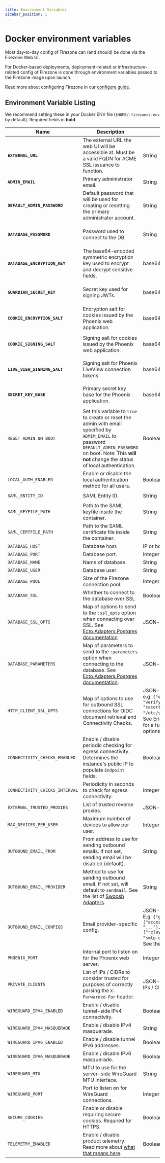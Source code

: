 ```yaml
---
title: Environment Variables
sidebar_position: 1
---
```


# Docker environment variables

Most day-to-day config of Firezone can (and should) be done via the
Firezone Web UI.

For Docker-based deployments, deployment-related or infrastructure-related
config of Firezone is done through environment variables passed to the
Firezone image upon launch.

Read more about configuring Firezone in our [configure guide](/deploy/configure).

## Environment Variable Listing

We recommend setting these in your Docker ENV file (`$HOME/.firezone/.env` by
default). Required fields in **bold**.

| Name                           | Description                                                                                                                                                                                                           | Format                                                                                                                                                                                                                 | Default                                                                          |
| ------------------------------ | --------------------------------------------------------------------------------------------------------------------------------------------------------------------------------------------------------------------- | --------------------------------------------------------------------------------------------------------------------------------------------------------------------------                                             | -------------------------------------------------------------------------------- |
| **`EXTERNAL_URL`**             | The external URL the web UI will be accessible at. Must be a valid FQDN for ACME SSL issuance to function.                                                                                                            | String                                                                                                                                                                                                                 |                                                                                  |
| **`ADMIN_EMAIL`**              | Primary administrator email.                                                                                                                                                                                          | String                                                                                                                                                                                                                 |                                                                                  |
| **`DEFAULT_ADMIN_PASSWORD`**   | Default password that will be used for creating or resetting the primary administrator account.                                                                                                                       | String                                                                                                                                                                                                                 | Randomly generated upon install with `docker run firezone/firezone bin/gen-env`. |
| **`DATABASE_PASSWORD`**        | Password used to connect to the DB.                                                                                                                                                                                   | String                                                                                                                                                                                                                 | Randomly generated upon install with `docker run firezone/firezone bin/gen-env`. |
| **`DATABASE_ENCRYPTION_KEY`**  | The base64-encoded symmetric encryption key used to encrypt and decrypt sensitive fields.                                                                                                                             | base64-encoded String                                                                                                                                                                                                  | Randomly generated upon install with `docker run firezone/firezone bin/gen-env`. |
| **`GUARDIAN_SECRET_KEY`**      | Secret key used for signing JWTs.                                                                                                                                                                                     | base64-encoded String                                                                                                                                                                                                  | Randomly generated upon install with `docker run firezone/firezone bin/gen-env`. |
| **`COOKIE_ENCRYPTION_SALT`**   | Encryption salt for cookies issued by the Phoenix web application.                                                                                                                                                    | base64-encoded String                                                                                                                                                                                                  | Randomly generated upon install with `docker run firezone/firezone bin/gen-env`. |
| **`COOKIE_SIGNING_SALT`**      | Signing salt for cookies issued by the Phoenix web application.                                                                                                                                                       | base64-encoded String                                                                                                                                                                                                  | Randomly generated upon install with `docker run firezone/firezone bin/gen-env`. |
| **`LIVE_VIEW_SIGNING_SALT`**   | Signing salt for Phoenix LiveView connection tokens.                                                                                                                                                                  | base64-encoded String                                                                                                                                                                                                  | Randomly generated upon install with `docker run firezone/firezone bin/gen-env`. |
| **`SECRET_KEY_BASE`**          | Primary secret key base for the Phoenix application.                                                                                                                                                                  | base64-encoded String                                                                                                                                                                                                  | Randomly generated upon install with `docker run firezone/firezone bin/gen-env`. |
| `RESET_ADMIN_ON_BOOT`          | Set this variable to `true` to create or reset the admin with email specified by `ADMIM_EMAIL` to password `DEFAULT_ADMIN_PASSWORD` on boot. Note: This **will not** change the status of local authentication.       | Boolean                                                                                                                                                                                                                |                                                                                  |
| `LOCAL_AUTH_ENABLED`           | Enable or disable the local authentication method for all users.                                                                                                                                                      | Boolean                                                                                                                                                                                                                | `true`                                                                           |
| `SAML_ENTITY_ID`               | SAML Entity ID.                                                                                                                                                                                                       | String                                                                                                                                                                                                                 | `urn:firezone.dev:firezone-app`                                                  |
| `SAML_KEYFILE_PATH`            | Path to the SAML keyfile inside the container.                                                                                                                                                                        | String                                                                                                                                                                                                                 | `/var/firezone/saml.key`                                                         |
| `SAML_CERTFILE_PATH`           | Path to the SAML certificate file inside the container.                                                                                                                                                               | String                                                                                                                                                                                                                 | `/var/firezone/saml.crt`                                                         |
| `DATABASE_HOST`                | Database host.                                                                                                                                                                                                        | IP or hostname                                                                                                                                                                                                         | `postgres`                                                                       |
| `DATABASE_PORT`                | Database port.                                                                                                                                                                                                        | Integer                                                                                                                                                                                                                | `5432`                                                                           |
| `DATABASE_NAME`                | Name of database.                                                                                                                                                                                                     | String                                                                                                                                                                                                                 | `firezone`                                                                       |
| `DATABASE_USER`                | Database user.                                                                                                                                                                                                        | String                                                                                                                                                                                                                 | `postgres`                                                                       |
| `DATABASE_POOL`                | Size of the Firezone connection pool.                                                                                                                                                                                 | Integer                                                                                                                                                                                                                | `10`                                                                             |
| `DATABASE_SSL`                 | Whether to connect to the database over SSL                                                                                                                                                                           | Boolean                                                                                                                                                                                                                | `false`                                                                          |
| `DATABASE_SSL_OPTS`            | Map of options to send to the `:ssl_opts` option when connecting over SSL. See [Ecto.Adapters.Postgres documentation](https://hexdocs.pm/ecto_sql/Ecto.Adapters.Postgres.html#module-connection-options)              | JSON-encoded String                                                                                                                                                                                                    | `{}`                                                                             |
| `DATABASE_PARAMETERS`          | Map of parameters to send to the `:parameters` option when connecting to the database. See [Ecto.Adapters.Postgres documentation](https://hexdocs.pm/ecto_sql/Ecto.Adapters.Postgres.html#module-connection-options). | JSON-encoded String                                                                                                                                                                                                    | `{}`                                                                             |
| `HTTP_CLIENT_SSL_OPTS`         | Map of options to use for outbound SSL connections for OIDC document retrieval and Connectivity Checks.                                                                                                               | JSON-encoded String, e.g. `{"verify": "verify_none", "cacertfile": "/etc/ssl/cacerts.pem"}`. See [Erlang's SSL options](https://www.erlang.org/doc/man/ssl.html#type-client_option) for a full list of client options. |                                                                                  |
| `CONNECTIVITY_CHECKS_ENABLED`  | Enable / disable periodic checking for egress connectivity. Determines the instance's public IP to populate `Endpoint` fields.                                                                                        | Boolean                                                                                                                                                                                                                | `true`                                                                           |
| `CONNECTIVITY_CHECKS_INTERVAL` | Periodicity in seconds to check for egress connectivity.                                                                                                                                                              | Integer                                                                                                                                                                                                                | `3600`                                                                           |
| `EXTERNAL_TRUSTED_PROXIES`     | List of trusted reverse proxies.                                                                                                                                                                                      | JSON-encoded array                                                                                                                                                                                                     | `[]`                                                                             |
| `MAX_DEVICES_PER_USER`         | Maximum number of devices to allow per user.                                                                                                                                                                          | Integer                                                                                                                                                                                                                | `10`                                                                             |
| `OUTBOUND_EMAIL_FROM`          | From address to use for sending outbound emails. If not set, sending email will be disabled (default).                                                                                                                | String                                                                                                                                                                                                                 |                                                                                  |
| `OUTBOUND_EMAIL_PROVIDER`      | Method to use for sending outbound email. If not set, will default to `sendmail`. See the list of [Swoosh Adapters](https://github.com/swoosh/swoosh#adapters).                                                       | String                                                                                                                                                                                                                 |                                                                                  |
| `OUTBOUND_EMAIL_CONFIGS`       | Email provider-specific config.                                                                                                                                                                                       | JSON-encoded String E.g. `{"gmail": {"access_token": "..."}, "smtp": {"relay": "smtp.example.com"}}`. See the [swoosh docs](https://hexdocs.pm/swoosh/).                                                               | `{}`                                                                             |
| `PHOENIX_PORT`                 | Internal port to listen on for the Phoenix web server.                                                                                                                                                                | Integer                                                                                                                                                                                                                | `13000`                                                                          |
| `PRIVATE_CLIENTS`              | List of IPs / CIDRs to consider trusted for purposes of correctly parsing the `X-Forwarded-For` header.                                                                                                               | JSON-encoded list of IPs / CIDRs.                                                                                                                                                                                      | `[]`                                                                             |
| `WIREGUARD_IPV4_ENABLED`       | Enable / disable tunnel-side IPv4 connectivity.                                                                                                                                                                       | Boolean                                                                                                                                                                                                                | `true`                                                                           |
| `WIREGUARD_IPV4_MASQUERADE`    | Enable / disable IPv4 masquerade.                                                                                                                                                                                     | String                                                                                                                                                                                                                 | `true`                                                                           |
| `WIREGUARD_IPV6_ENABLED`       | Enable / disable tunnel IPv6 addresses.                                                                                                                                                                               | Boolean                                                                                                                                                                                                                | `true`                                                                           |
| `WIREGUARD_IPV6_MASQUERADE`    | Enable / disable IPv6 masquerade.                                                                                                                                                                                     | Boolean                                                                                                                                                                                                                | `true`                                                                           |
| `WIREGUARD_MTU`                | MTU to use for the server-side WireGuard MTU interface.                                                                                                                                                               | String                                                                                                                                                                                                                 | `1280`                                                                           |
| `WIREGUARD_PORT`               | Port to listen on for WireGuard connections.                                                                                                                                                                          | Integer                                                                                                                                                                                                                | `51820`                                                                          |
| `SECURE_COOKIES`               | Enable or disable requiring secure cookies. Required for HTTPS.                                                                                                                                                       | Boolean                                                                                                                                                                                                                | `true`                                                                           |
| `TELEMETRY_ENABLED`            | Enable / disable product telemetry. Read more about [what that means here](/reference/telemetry).                                                                                                                     | Boolean                                                                                                                                                                                                                | `true`                                                                           |
